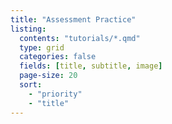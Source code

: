 ```yaml
---
title: "Assessment Practice"
listing:
  contents: "tutorials/*.qmd"
  type: grid
  categories: false
  fields: [title, subtitle, image]
  page-size: 20
  sort: 
    - "priority"
    - "title"
---
```



::: {#sample-listings}
:::